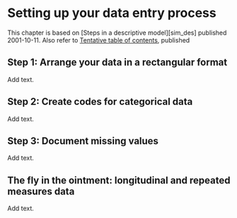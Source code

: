 # Setting up your data entry process

This chapter is based on [Steps in a descriptive model][sim_des] published 2001-10-11. Also refer to [Tentative table of contents][sim_tab], published 

[sim_gen]: http://www.pmean.com/posts/descriptive-01/
[sim_tab]: http://www.pmean.com/10/Contents.html

## Step 1: Arrange your data in a rectangular format

Add text.

## Step 2: Create codes for categorical data

Add text.

## Step 3: Document missing values

Add text.

## The fly in the ointment: longitudinal and repeated measures data

Add text.
